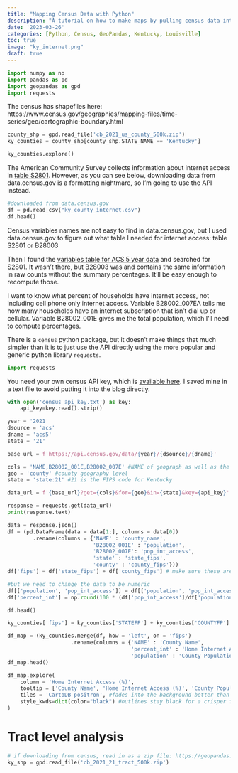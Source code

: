 ```yaml
---
title: "Mapping Census Data with Python"
description: "A tutorial on how to make maps by pulling census data into Python"
date: '2023-03-26'
categories: [Python, Census, GeoPandas, Kentucky, Louisville]
toc: true
image: "ky_internet.png"
draft: true
---
```



```python
import numpy as np
import pandas as pd
import geopandas as gpd
import requests
```

The census has shapefiles here: https://www.census.gov/geographies/mapping-files/time-series/geo/cartographic-boundary.html


```python
county_shp = gpd.read_file('cb_2021_us_county_500k.zip')
ky_counties = county_shp[county_shp.STATE_NAME == 'Kentucky']
```

```python
ky_counties.explore()
```

The American Community Survey collects information about internet access in [table S2801](https://data.census.gov/table?q=internet&g=040XX00US21$0500000&tid=ACSST1Y2021.S2801). However, as you can see below, downloading data from data.census.gov is a formatting nightmare, so I'm going to use the API instead. 

```python
#downloaded from data.census.gov
df = pd.read_csv("ky_county_internet.csv")
df.head()
```

Census variables names are not easy to find in data.census.gov, but I used data.census.gov to figure out what table I needed for internet access: table S2801 or B28003

Then I found the [variables table for ACS 5 year data](https://api.census.gov/data/2021/acs/acs5/variables.html) and searched for S2801. It wasn't there, but B28003 was and contains the same information in raw counts without the summary percentages. It'll be easy enough to recompute those. 

I want to know what percent of households have internet access, not including cell phone only internet access. Variable B28002_007EA tells me how many households have an internet subscription that isn't dial up or cellular. Variable B28002_001E gives me the total population, which I'll need to compute percentages. 

There is a `census` python package, but it doesn't make things that much simpler than it is to just use the API directly using the more popular and generic python library `requests`. 

```python
import requests
```

You need your own census API key, which is [available here](https://api.census.gov/data/key_signup.html). I saved mine in a text file to avoid putting it into the blog directly. 

```python
with open('census_api_key.txt') as key:
    api_key=key.read().strip()

year = '2021'
dsource = 'acs'
dname = 'acs5'
state = '21'

base_url = f'https://api.census.gov/data/{year}/{dsource}/{dname}'

cols = 'NAME,B28002_001E,B28002_007E' #NAME of geograph as well as the variables I want to pull
geo = 'county' #county geography level
state = 'state:21' #21 is the FIPS code for Kentucky

data_url = f'{base_url}?get={cols}&for={geo}&in={state}&key={api_key}'

response = requests.get(data_url)
print(response.text)
```

```python
data = response.json()
df = (pd.DataFrame(data = data[1:], columns = data[0])
        .rename(columns = {'NAME' : 'county_name',
                           'B28002_001E' : 'population',
                           'B28002_007E': 'pop_int_access',
                           'state' : 'state_fips',
                           'county' : 'county_fips'}))
df['fips'] = df['state_fips'] + df['county_fips'] # make sure these are strings

#but we need to change the data to be numeric
df[['population', 'pop_int_access']] = df[['population', 'pop_int_access']].apply(pd.to_numeric)
df['percent_int'] = np.round(100 * (df['pop_int_access']/df['population']), 1)

df.head()
```

```python
ky_counties['fips'] = ky_counties['STATEFP'] + ky_counties['COUNTYFP']

df_map = (ky_counties.merge(df, how = 'left', on = 'fips')
                    .rename(columns = {'NAME' : 'County Name',
                                       'percent_int' : 'Home Internet Access (%)',
                                       'population' : 'County Population'}))
df_map.head()
```

```python
df_map.explore(
    column = 'Home Internet Access (%)',
    tooltip = ['County Name', 'Home Internet Access (%)', 'County Population'],
    tiles = 'CartoDB positron', #fades into the background better than the default
    style_kwds=dict(color="black") #outlines stay black for a crisper feel
)
```

# Tract level analysis

```python
# if downloading from census, read in as a zip file: https://geopandas.org/en/stable/docs/user_guide/io.html
ky_shp = gpd.read_file('cb_2021_21_tract_500k.zip')
```
